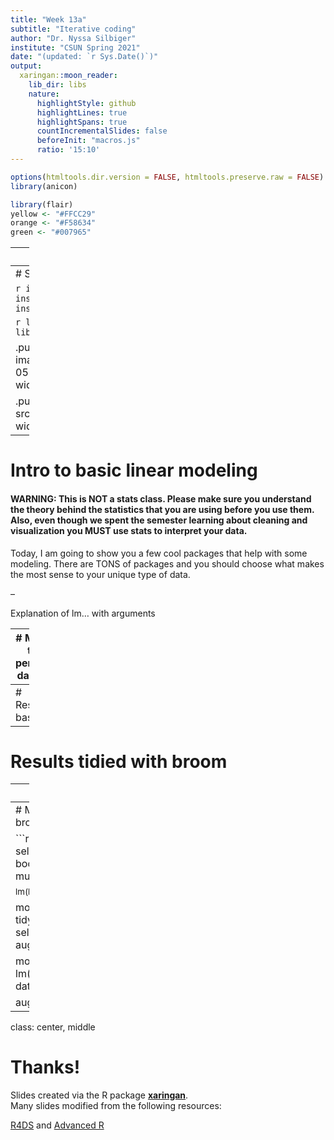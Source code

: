 ```yaml
---
title: "Week 13a"
subtitle: "Iterative coding"
author: "Dr. Nyssa Silbiger"
institute: "CSUN Spring 2021"
date: "(updated: `r Sys.Date()`)"
output:
  xaringan::moon_reader:
    lib_dir: libs
    nature:
      highlightStyle: github
      highlightLines: true
      highlightSpans: true
      countIncrementalSlides: false
      beforeInit: "macros.js"
      ratio: '15:10'
---
```



```r
options(htmltools.dir.version = FALSE, htmltools.preserve.raw = FALSE)
library(anicon)
```
<div style = "position:fixed; visibility: hidden">
$$\require{color}\definecolor{yellow}{rgb}{1, 0.8, 0.16078431372549}$$
$$\require{color}\definecolor{orange}{rgb}{0.96078431372549, 0.525490196078431, 0.203921568627451}$$
$$\require{color}\definecolor{green}{rgb}{0, 0.474509803921569, 0.396078431372549}$$
</div>

<script type="text/x-mathjax-config">
MathJax.Hub.Config({
  TeX: {
    Macros: {
      yellow: ["{\\color{yellow}{#1}}", 1],
      orange: ["{\\color{orange}{#1}}", 1],
      green: ["{\\color{green}{#1}}", 1]
    },
    loader: {load: ['[tex]/color']},
    tex: {packages: {'[+]': ['color']}}
  }
});
</script>

<style>
.yellow {color: #FFCC29;}
.orange {color: #F58634;}
.green {color: #007965;}
</style>


```r
library(flair)
yellow <- "#FFCC29"
orange <- "#F58634"
green <- "#007965"
```

---
# Outline of class

Intro to modeling 

1. Intro to basic linear modeling
2. Viewing results in base R, broom, and modelsummary
3. Running many models at the same time with purrr
4. Intro to tidy models

```r
library(tweetrmd)
tweet_screenshot("https://twitter.com/Notawful/status/1386725220086648834")
```

---
# Set-up your script



```r
install.packages('modelsummary')
install.packages('tidymodels')
install.packages('broom')
```



```r
library(tidyverse)
library(here)
library(palmerpenguins)
library(broom)
```


.pull-left[
<img src="https://user-images.githubusercontent.com/987057/82849698-05ba5700-9ec7-11ea-93a0-67dcd9151848.png", width=60%/>
]

.pull-right[
<img src="https://www.tidymodels.org/images/tidymodels.png", width=60%/>
]

---
# Intro to basic linear modeling

#### WARNING: This is NOT a stats class.  Please make sure you understand the theory behind the statistics that you are using before you use them. Also, even though we spent the semester learning about cleaning and visualization you MUST use stats to interpret your data. 

Today, I am going to show you a few cool packages that help with some modeling. There are TONS of packages and you should choose what makes the most sense to your unique type of data. 

--

Explanation of lm... with arguments

---
# Model the penguin dataset

Plot and model penguins

---
# Results: base R

---
# Results tidied with broom


---
# Results in model summary

---
# Many models with purrr, dplyr, and broom

```r
 models<- penguins %>%
#    select(species, bill_length_mm, body_mass_g)%>%
    nest(-species)%>%
    mutate(fit = 
             map(data, ~lm(bill_length_mm~body_mass_g, data = .)))

 models %>%
   mutate(tidied = map(fit, tidy),
          glanced = map(fit, glance)) %>%
   select(species, tidied, glanced, augmeneted) %>%
   unnest(augmented)

 
 mod<-lm(bill_length_mm~body_mass_g*species, data = penguins)

 augment(mod) 
```


---
class: center, middle

# Thanks!

Slides created via the R package [**xaringan**](https://github.com/yihui/xaringan).  
Many slides modified from the following resources:   

[R4DS](https://r4ds.had.co.nz/iteration.html) and [Advanced R](https://adv-r.hadley.nz/functionals.html)